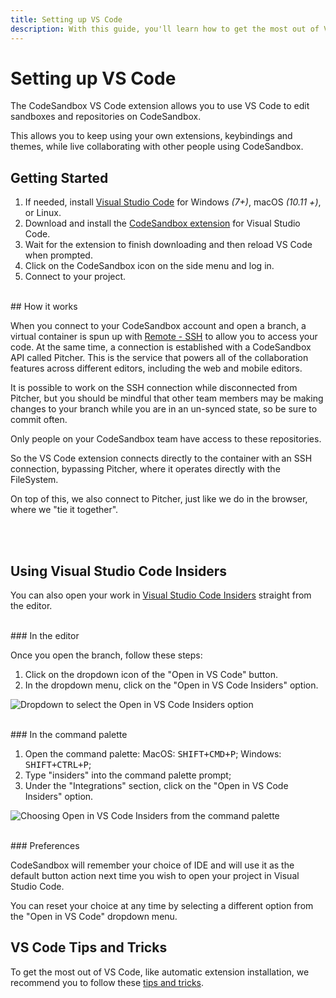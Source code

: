 ```yaml
---
title: Setting up VS Code
description: With this guide, you'll learn how to get the most out of VS Code in CodeSandbox.
---
```



# Setting up VS Code

The CodeSandbox VS Code extension allows you to use VS Code to edit sandboxes and repositories on CodeSandbox.

This allows you to keep using your own extensions, keybindings and themes, while live collaborating with other people using CodeSandbox.

## Getting Started

1. If needed, install [Visual Studio Code](https://code.visualstudio.com/) for Windows *(7+)*, macOS *(10.11 +)*, or Linux.
2. Download and install the [CodeSandbox extension](https://marketplace.visualstudio.com/items?itemName=CodeSandbox-io.codesandbox-projects) for Visual Studio Code.
3. Wait for the extension to finish downloading and then reload VS Code when prompted.
4. Click on the CodeSandbox icon on the side menu and log in.
5. Connect to your project.

<br/>
## How it works

When you connect to your CodeSandbox account and open a branch, a virtual container is spun up with [Remote - SSH](https://marketplace.visualstudio.com/items?itemName=ms-vscode-remote.remote-ssh) to allow you to access your code. At the same time, a connection is established with a CodeSandbox API called Pitcher. This is the service that powers all of the collaboration features across different editors, including the web and mobile editors. 

It is possible to work on the SSH connection while disconnected from Pitcher, but you should be mindful that other team members may be making changes to your branch while you are in an un-synced state, so be sure to commit often.

<Callout>
Only people on your CodeSandbox team have access to these repositories. 
</Callout>

So the VS Code extension connects directly to the container with an SSH connection, bypassing Pitcher, where it operates directly with the FileSystem.

On top of this, we also connect to Pitcher, just like we do in the browser, where we "tie it together".

<br/>
<br/>

## Using Visual Studio Code Insiders

You can also open your work in [Visual Studio Code Insiders](https://code.visualstudio.com/insiders/) straight from the editor.

<br/>
### In the editor

Once you open the branch, follow these steps:

1. Click on the dropdown icon of the "Open in VS Code" button.
1. In the dropdown menu, click on the "Open in VS Code Insiders" option.

![Dropdown to select the Open in VS Code Insiders option](../../images/vs-code-insiders-open.jpg)

<br/>
### In the command palette

1. Open the command palette: MacOS: <kbd>SHIFT+CMD+P</kbd>; Windows: <kbd>SHIFT+CTRL+P</kbd>;
1. Type "insiders" into the command palette prompt;
1. Under the "Integrations" section, click on the "Open in VS Code Insiders" option.

![Choosing Open in VS Code Insiders from the command palette](../../images/vscode-insiders-command-palette.jpg)

<br/>
### Preferences

CodeSandbox will remember your choice of IDE and will use it as the default button action next time you wish to open your project in Visual Studio Code.

You can reset your choice at any time by selecting a different option from the "Open in VS Code" dropdown menu.

## VS Code Tips and Tricks

To get the most out of VS Code, like automatic extension installation, we recommend you to follow these [tips and tricks](/learn/getting-started/setting-up-repository#vs-code-configuration).